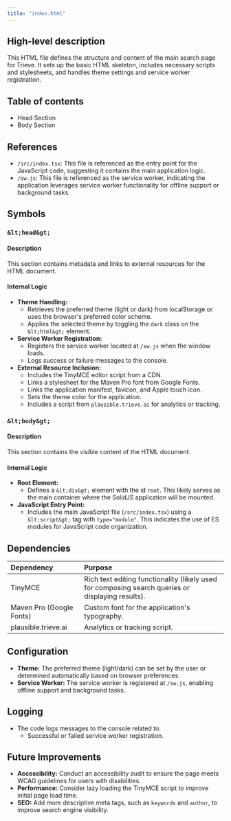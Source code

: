```yaml
---
title: "index.html"
---
```


## High-level description
This HTML file defines the structure and content of the main search page for Trieve. It sets up the basic HTML skeleton, includes necessary scripts and stylesheets, and handles theme settings and service worker registration.

## Table of contents
- Head Section
- Body Section

## References
- `/src/index.tsx`: This file is referenced as the entry point for the JavaScript code, suggesting it contains the main application logic.
- `/sw.js`: This file is referenced as the service worker, indicating the application leverages service worker functionality for offline support or background tasks.

## Symbols
### `&lt;head&gt;`
#### Description
This section contains metadata and links to external resources for the HTML document.

#### Internal Logic
- **Theme Handling:**
    - Retrieves the preferred theme (light or dark) from localStorage or uses the browser's preferred color scheme.
    - Applies the selected theme by toggling the `dark` class on the `&lt;html&gt;` element.
- **Service Worker Registration:**
    - Registers the service worker located at `/sw.js` when the window loads.
    - Logs success or failure messages to the console.
- **External Resource Inclusion:**
    - Includes the TinyMCE editor script from a CDN.
    - Links a stylesheet for the Maven Pro font from Google Fonts.
    - Links the application manifest, favicon, and Apple touch icon.
    - Sets the theme color for the application.
    - Includes a script from `plausible.trieve.ai` for analytics or tracking.

### `&lt;body&gt;`
#### Description
This section contains the visible content of the HTML document.

#### Internal Logic
- **Root Element:**
    - Defines a `&lt;div&gt;` element with the id `root`. This likely serves as the main container where the SolidJS application will be mounted.
- **JavaScript Entry Point:**
    - Includes the main JavaScript file (`/src/index.tsx`) using a `&lt;script&gt;` tag with `type="module"`. This indicates the use of ES modules for JavaScript code organization.

## Dependencies
| Dependency | Purpose |
|:-----------|:--------|
| TinyMCE | Rich text editing functionality (likely used for composing search queries or displaying results). |
| Maven Pro (Google Fonts) | Custom font for the application's typography. |
| plausible.trieve.ai | Analytics or tracking script. |

## Configuration
- **Theme:** The preferred theme (light/dark) can be set by the user or determined automatically based on browser preferences.
- **Service Worker:** The service worker is registered at `/sw.js`, enabling offline support and background tasks.

## Logging
- The code logs messages to the console related to:
    - Successful or failed service worker registration.

## Future Improvements
- **Accessibility:** Conduct an accessibility audit to ensure the page meets WCAG guidelines for users with disabilities.
- **Performance:** Consider lazy loading the TinyMCE script to improve initial page load time.
- **SEO:** Add more descriptive meta tags, such as `keywords` and `author`, to improve search engine visibility.
